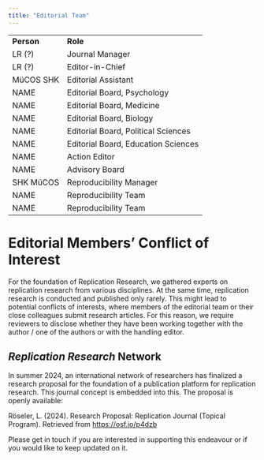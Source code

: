 ```yaml
---
title: "Editorial Team"
---
```


|            |                                     |
|------------|-------------------------------------|
| **Person** | **Role**                            |
| LR (?)     | Journal Manager                     |
| LR (?)     | Editor-in-Chief                     |
| MüCOS SHK  | Editorial Assistant                 |
| NAME       | Editorial Board, Psychology         |
| NAME       | Editorial Board, Medicine           |
| NAME       | Editorial Board, Biology            |
| NAME       | Editorial Board, Political Sciences |
| NAME       | Editorial Board, Education Sciences |
| NAME       | Action Editor                       |
| NAME       | Advisory Board                      |
| SHK MüCOS  | Reproducibility Manager             |
| NAME       | Reproducibility Team                |
| NAME       | Reproducibility Team                |

# Editorial Members' Conflict of Interest

For the foundation of Replication Research, we gathered experts on replication research from various disciplines. At the same time, replication research is conducted and published only rarely. This might lead to potential conflicts of interests, where members of the editorial team or their close colleagues submit research articles. For this reason, we require reviewers to disclose whether they have been working together with the author / one of the authors or with the handling editor.

::: callout-note
# *Replication Research* Network

In summer 2024, an international network of researchers has finalized a research proposal for the foundation of a publication platform for replication research. This journal concept is embedded into this. The proposal is openly available:

Röseler, L. (2024). Research Proposal: Replication Journal (Topical Program). Retrieved from <https://osf.io/p4dzb>

Please get in touch if you are interested in supporting this endeavour or if you would like to keep updated on it.
:::
